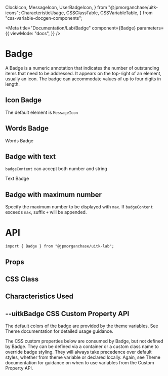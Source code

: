   ClockIcon,
  MessageIcon,
  UserBadgeIcon,
} from "@jpmorganchase/uitk-icons";
  CharacteristicUsage,
  CSSClassTable,
  CSSVariableTable,
} from "css-variable-docgen-components";

<Meta
  title="Documentation/Lab/Badge"
  component={Badge}
  parameters={{
    viewMode: "docs",
  }}
/>

# Badge

A Badge is a numeric annotation that indicates the number of outstanding items that need to be addressed. It appears on the top-right of an element, usually an icon. The badge can accommodate values of up to four digits in length.

## Icon Badge

The default element is `MessageIcon`

<Canvas>
  <Story name="Default Badge">
    <Badge badgeContent={1} max={1000}>
      <MessageIcon />
    </Badge>
  </Story>
</Canvas>

## Words Badge

<Canvas>
  <Story name="Words Badge">
    <Badge badgeContent={10} max={1000}>
      Words Badge
    </Badge>
  </Story>
</Canvas>

## Badge with text

`badgeContent` can accept both number and string

<Canvas>
  <Story name="Text Badge">
    <Badge badgeContent="Text">Text Badge</Badge>
  </Story>
</Canvas>

## Badge with maximum number

Specify the maximum number to be displayed with `max`. If `badgeContent` exceeds `max`, suffix `+` will be appended.

<Canvas>
  <Story name="Badge with max number">
    <Badge badgeContent={150} max={99}>
      <UserBadgeIcon />
    </Badge>
  </Story>
</Canvas>

# API

```
import { Badge } from "@jpmorganchase/uitk-lab";
```

## Props

<ArgsTable of={Badge} />

## CSS Class

<CSSClassTable of={Badge} />

## Characteristics Used

<CharacteristicUsage of={Badge} />

## --uitkBadge CSS Custom Property API

The default colors of the badge are provided by the theme variables. See Theme documentation for detailed usage guidance.

The CSS custom properties below are consumed by Badge, but not defined by Badge. They can be defined via a container or
a custom class name to override badge styling. They will always take precedence over default styles, whether from theme variable
or declared locally. Again, see Theme documentation for guidance on when to use variables from the Custom Property API.

<CSSVariableTable of={Badge} />
